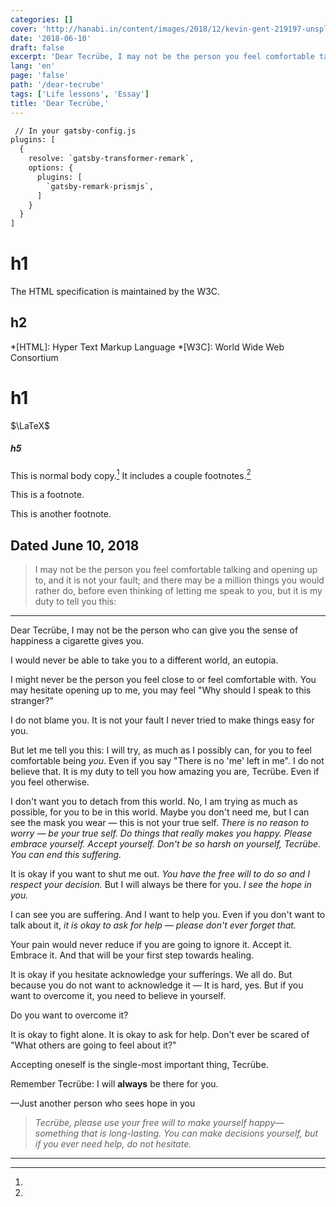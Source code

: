 ```yaml
---
categories: []
cover: 'http://hanabi.in/content/images/2018/12/kevin-gent-219197-unsplash.jpg'
date: '2018-06-10'
draft: false
excerpt: 'Dear Tecrübe, I may not be the person you feel comfortable talking and opening up to, and it is not your fault; and there may be a million things you would rather do, before even thinking of letting me speak to you, but it is my duty to tell you this:'
lang: 'en'
page: 'false'
path: '/dear-tecrube'
tags: ['Life lessons', 'Essay']
title: 'Dear Tecrübe,'
---
```


```diff {1,3-3}
 // In your gatsby-config.js
plugins: [
  {
    resolve: `gatsby-transformer-remark`,
    options: {
      plugins: [
        `gatsby-remark-prismjs`,
      ]
    }
  }
]
```
# h1
The HTML specification
is maintained by the W3C.

## h2
*[HTML]: Hyper Text Markup Language
*[W3C]: World Wide Web Consortium

# h1
$\LaTeX$

##### h5
This is normal body copy.[^also] It includes a couple footnotes.[^thing]

[^also]:
  This is a footnote.

[^thing]:
  This is another footnote.


## Dated June 10, 2018


> I may not be the person you feel comfortable talking and opening up to, and it is not your fault; and there may be a million things you would rather do, before even thinking of letting me speak to you, but it is my duty to tell you this:

------

Dear Tecrübe,
I may not be the person who can give you the sense of happiness a cigarette gives you.

I would never be able to take you to a different world, an eutopia.

I might never be the person you feel close to or feel comfortable with.  You may hesitate opening up to me, you may feel "Why should I speak to this stranger?"

I do not blame you.  It is not your fault I never tried to make things easy for you.

But let me tell you this: I will try, as much as I possibly can, for you to feel comfortable being *you*.  Even if you say "There is no 'me' left in me".  I do not believe that.  It is my duty to tell you how amazing you are, Tecrübe.  Even if you feel otherwise.

I don't want you to detach from this world.  No, I am trying as much as possible, for you to be in this world.  Maybe you don't need me, but I can see the mask you wear — this is not your true self.  *There is no reason to worry — be your true self.  Do things that really makes you happy.  Please embrace yourself.  Accept yourself.  Don't be so harsh on yourself, Tecrübe.  You can end this suffering.*

It is okay if you want to shut me out.  *You have the free will to do so and I respect your decision.*  But I will always be there for you.  *I see the hope in you.*

I can see you are suffering.  And I want to help you.  Even if you don't want to talk about it, *it is okay to ask for help — please don't ever forget that.*

Your pain would never reduce if you are going to ignore it.  Accept it.  Embrace it.  And that will be your first step towards healing.

It is okay if you hesitate acknowledge your sufferings.  We all do.  But because you do not want to acknowledge it — It is hard, yes.  But if you want to overcome it, you need to believe in yourself.

Do you want to overcome it?

It is okay to fight alone.  It is okay to ask for help.  Don't ever be scared of "What others are going to feel about it?"

Accepting oneself is the single-most important thing, Tecrübe.

Remember Tecrübe: I will **always** be there for you.

—Just another person who sees hope in you

> *Tecrübe, please use your free will to make yourself happy—something that is long-lasting. You can make decisions yourself, but if you ever need help, do not hesitate.*

---
